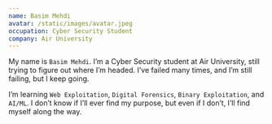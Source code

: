 ```yaml
---
name: Basim Mehdi
avatar: /static/images/avatar.jpeg
occupation: Cyber Security Student
company: Air University 
---
```


My name is `Basim Mehdi`. I’m a Cyber Security student at Air University, still trying to figure out where I’m headed. I’ve failed many times, and I’m still failing, but I keep going.

I’m learning `Web Exploitation`, `Digital Forensics`, `Binary Exploitation`, and `AI/ML`. I don’t know if I’ll ever find my purpose, but even if I don’t, I’ll find myself along the way.
